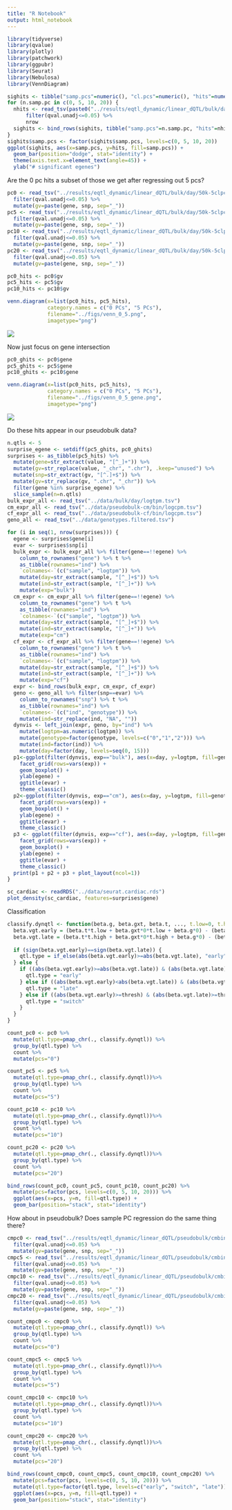 ```yaml
---
title: "R Notebook"
output: html_notebook
---
```


```r
library(tidyverse)
library(qvalue)
library(plotly)
library(patchwork)
library(ggpubr)
library(Seurat)
library(Nebulosa)
library(VennDiagram)
```
```r
sighits <- tibble("samp.pcs"=numeric(), "cl.pcs"=numeric(), "hits"=numeric())
for (n.samp.pc in c(0, 5, 10, 20)) {
  nhits <- read_tsv(paste0("../results/eqtl_dynamic/linear_dQTL/bulk/day/50k-5clpcs-", n.samp.pc, "pcs.tophits.tsv")) %>% 
      filter(qval.unadj<=0.05) %>% 
      nrow
  sighits <- bind_rows(sighits, tibble("samp.pcs"=n.samp.pc, "hits"=nhits))
}
sighits$samp.pcs <- factor(sighits$samp.pcs, levels=c(0, 5, 10, 20))
ggplot(sighits, aes(x=samp.pcs, y=hits, fill=samp.pcs)) + 
  geom_bar(position="dodge", stat="identity") +
  theme(axis.text.x=element_text(angle=45)) + 
  ylab("# significant egenes")
```

Are the 0 pc hits a subset of those we get after regressing out 5 pcs?
```r
pc0 <- read_tsv("../results/eqtl_dynamic/linear_dQTL/bulk/day/50k-5clpcs-0pcs.tophits.tsv") %>%
  filter(qval.unadj<=0.05) %>%
  mutate(gv=paste(gene, snp, sep="_"))
pc5 <- read_tsv("../results/eqtl_dynamic/linear_dQTL/bulk/day/50k-5clpcs-5pcs.tophits.tsv") %>%
  filter(qval.unadj<=0.05) %>%
  mutate(gv=paste(gene, snp, sep="_"))
pc10 <- read_tsv("../results/eqtl_dynamic/linear_dQTL/bulk/day/50k-5clpcs-10pcs.tophits.tsv") %>%
  filter(qval.unadj<=0.05) %>%
  mutate(gv=paste(gene, snp, sep="_"))
pc20 <- read_tsv("../results/eqtl_dynamic/linear_dQTL/bulk/day/50k-5clpcs-20pcs.tophits.tsv") %>%
  filter(qval.unadj<=0.05) %>%
  mutate(gv=paste(gene, snp, sep="_"))

pc0_hits <- pc0$gv
pc5_hits <- pc5$gv
pc10_hits <- pc10$gv

venn.diagram(x=list(pc0_hits, pc5_hits),
             category.names = c("0 PCs", "5 PCs"),
             filename="../figs/venn_0_5.png",
             imagetype="png")

```

![](../figs/venn_0_5.png)

Now just focus on gene intersection
```r
pc0_ghits <- pc0$gene
pc5_ghits <- pc5$gene
pc10_ghits <- pc10$gene

venn.diagram(x=list(pc0_hits, pc5_hits),
             category.names = c("0 PCs", "5 PCs"),
             filename="../figs/venn_0_5_gene.png",
             imagetype="png")
```
![](../figs/venn_0_5_gene.png)

Do these hits appear in our pseudobulk data?
```r
n.qtls <- 5
surprise_egene <- setdiff(pc5_ghits, pc0_ghits)
surprises <- as_tibble(pc5_hits) %>%
  mutate(gene=str_extract(value, "[^_]+")) %>%
  mutate(gv=str_replace(value, "_chr", ".chr"), .keep="unused") %>%
  mutate(snp=str_extract(gv, "[^.]+$")) %>%
  mutate(gv=str_replace(gv, ".chr", "_chr")) %>%
  filter(gene %in% surprise_egene) %>%
  slice_sample(n=n.qtls)
bulk_expr_all <- read_tsv("../data/bulk/day/logtpm.tsv")
cm_expr_all <- read_tsv("../data/pseudobulk-cm/bin/logcpm.tsv")
cf_expr_all <- read_tsv("../data/pseudobulk-cf/bin/logcpm.tsv")
geno_all <- read_tsv("../data/genotypes.filtered.tsv")
```

```r
for (i in seq(1, nrow(surprises))) {
  egene <- surprises$gene[i]
  evar <- surprises$snp[i]
  bulk_expr <- bulk_expr_all %>% filter(gene==!!egene) %>% 
    column_to_rownames("gene") %>% t %>% 
    as_tibble(rownames="ind") %>% 
    `colnames<-`(c("sample", "logtpm")) %>%
    mutate(day=str_extract(sample, "[^_]+$")) %>%
    mutate(ind=str_extract(sample, "[^_]+")) %>%
    mutate(exp="bulk")
  cm_expr <- cm_expr_all %>% filter(gene==!!egene) %>% 
    column_to_rownames("gene") %>% t %>% 
    as_tibble(rownames="ind") %>% 
    `colnames<-`(c("sample", "logtpm")) %>%
    mutate(day=str_extract(sample, "[^_]+$")) %>%
    mutate(ind=str_extract(sample, "[^_]+")) %>%
    mutate(exp="cm")
  cf_expr <- cf_expr_all %>% filter(gene==!!egene) %>% 
    column_to_rownames("gene") %>% t %>% 
    as_tibble(rownames="ind") %>% 
    `colnames<-`(c("sample", "logtpm")) %>%
    mutate(day=str_extract(sample, "[^_]+$")) %>%
    mutate(ind=str_extract(sample, "[^_]+")) %>%
    mutate(exp="cf")
  expr <- bind_rows(bulk_expr, cm_expr, cf_expr)
  geno <- geno_all %>% filter(snp==evar) %>%
    column_to_rownames("snp") %>% t %>% 
    as_tibble(rownames="ind") %>% 
    `colnames<-`(c("ind", "genotype")) %>%
    mutate(ind=str_replace(ind, "NA", ""))
  dynvis <- left_join(expr, geno, by="ind") %>%
    mutate(logtpm=as.numeric(logtpm)) %>%
    mutate(genotype=factor(genotype, levels=c("0","1","2"))) %>%
    mutate(ind=factor(ind)) %>%
    mutate(day=factor(day, levels=seq(0, 15)))
  p1<-ggplot(filter(dynvis, exp=="bulk"), aes(x=day, y=logtpm, fill=genotype)) + 
    facet_grid(rows=vars(exp)) +
    geom_boxplot() +
    ylab(egene) +
    ggtitle(evar) +
    theme_classic()
  p2<-ggplot(filter(dynvis, exp=="cm"), aes(x=day, y=logtpm, fill=genotype)) + 
    facet_grid(rows=vars(exp)) +
    geom_boxplot() +
    ylab(egene) +
    ggtitle(evar) +
    theme_classic()
  p3 <- ggplot(filter(dynvis, exp=="cf"), aes(x=day, y=logtpm, fill=genotype)) + 
    facet_grid(rows=vars(exp)) +
    geom_boxplot() +
    ylab(egene) +
    ggtitle(evar) +
    theme_classic()
  print(p1 + p2 + p3 + plot_layout(ncol=1))
}
```

```r
sc_cardiac <- readRDS("../data/seurat.cardiac.rds")
plot_density(sc_cardiac, features=surprises$gene)
```

Classification 
```r
classify.dynqtl <- function(beta.g, beta.gxt, beta.t, ..., t.low=0, t.high=15, thresh=1) {
  beta.vgt.early = (beta.t*t.low + beta.gxt*0*t.low + beta.g*0) - (beta.t*t.low + beta.gxt*2*t.low + beta.g*2)
  beta.vgt.late = (beta.t*t.high + beta.gxt*0*t.high + beta.g*0) - (beta.t*t.high + beta.gxt*2*t.high + beta.g*2)
  
  if (sign(beta.vgt.early)==sign(beta.vgt.late)) {
    qtl.type = if_else(abs(beta.vgt.early)>=abs(beta.vgt.late), "early", "late")
  } else {
    if ((abs(beta.vgt.early)>=abs(beta.vgt.late)) & (abs(beta.vgt.late)<thresh)) {
      qtl.type = "early"
    } else if ((abs(beta.vgt.early)<abs(beta.vgt.late)) & (abs(beta.vgt.early)<thresh)) {
      qtl.type = "late"
    } else if ((abs(beta.vgt.early)>=thresh) & (abs(beta.vgt.late)>=thresh)) {
      qtl.type = "switch"
    }
  }
}
```

```r
count_pc0 <- pc0 %>%
  mutate(qtl.type=pmap_chr(., classify.dynqtl)) %>%
  group_by(qtl.type) %>%
  count %>%
  mutate(pcs="0")

count_pc5 <- pc5 %>% 
  mutate(qtl.type=pmap_chr(., classify.dynqtl))%>%
  group_by(qtl.type) %>%
  count %>%
  mutate(pcs="5")

count_pc10 <- pc10 %>% 
  mutate(qtl.type=pmap_chr(., classify.dynqtl))%>%
  group_by(qtl.type) %>%
  count %>%
  mutate(pcs="10")

count_pc20 <- pc20 %>% 
  mutate(qtl.type=pmap_chr(., classify.dynqtl))%>%
  group_by(qtl.type) %>%
  count %>%
  mutate(pcs="20")

bind_rows(count_pc0, count_pc5, count_pc10, count_pc20) %>%
  mutate(pcs=factor(pcs, levels=c(0, 5, 10, 20))) %>%
  ggplot(aes(x=pcs, y=n, fill=qtl.type)) +
  geom_bar(position="stack", stat="identity")
```

How about in pseudobulk? Does sample PC regression do the same thing there?
```r
cmpc0 <- read_tsv("../results/eqtl_dynamic/linear_dQTL/pseudobulk/cmbin/50k-5clpcs-0pcs.tophits.tsv") %>%
  filter(qval.unadj<=0.05) %>%
  mutate(gv=paste(gene, snp, sep="_"))
cmpc5 <- read_tsv("../results/eqtl_dynamic/linear_dQTL/pseudobulk/cmbin/50k-5clpcs-5pcs.tophits.tsv") %>%
  filter(qval.unadj<=0.05) %>%
  mutate(gv=paste(gene, snp, sep="_"))
cmpc10 <- read_tsv("../results/eqtl_dynamic/linear_dQTL/pseudobulk/cmbin/50k-5clpcs-10pcs.tophits.tsv") %>%
  filter(qval.unadj<=0.05) %>%
  mutate(gv=paste(gene, snp, sep="_"))
cmpc20 <- read_tsv("../results/eqtl_dynamic/linear_dQTL/pseudobulk/cmbin/50k-5clpcs-20pcs.tophits.tsv") %>%
  filter(qval.unadj<=0.05) %>%
  mutate(gv=paste(gene, snp, sep="_"))

```

```r
count_cmpc0 <- cmpc0 %>%
  mutate(qtl.type=pmap_chr(., classify.dynqtl)) %>%
  group_by(qtl.type) %>%
  count %>%
  mutate(pcs="0")

count_cmpc5 <- cmpc5 %>% 
  mutate(qtl.type=pmap_chr(., classify.dynqtl))%>%
  group_by(qtl.type) %>%
  count %>%
  mutate(pcs="5")

count_cmpc10 <- cmpc10 %>% 
  mutate(qtl.type=pmap_chr(., classify.dynqtl))%>%
  group_by(qtl.type) %>%
  count %>%
  mutate(pcs="10")

count_cmpc20 <- cmpc20 %>% 
  mutate(qtl.type=pmap_chr(., classify.dynqtl))%>%
  group_by(qtl.type) %>%
  count %>%
  mutate(pcs="20")

bind_rows(count_cmpc0, count_cmpc5, count_cmpc10, count_cmpc20) %>%
  mutate(pcs=factor(pcs, levels=c(0, 5, 10, 20))) %>%
  mutate(qtl.type=factor(qtl.type, levels=c("early", "switch", "late"))) %>%
  ggplot(aes(x=pcs, y=n, fill=qtl.type)) +
  geom_bar(position="stack", stat="identity")
```

